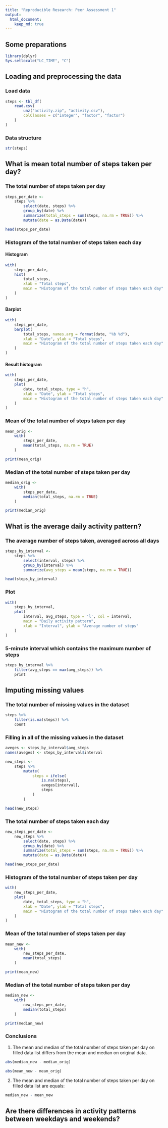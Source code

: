 ```yaml
---
title: "Reproducible Research: Peer Assessment 1"
output: 
  html_document:
    keep_md: true
---
```


## Some preparations
```r
library(dplyr)
Sys.setlocale("LC_TIME", "C")
```

## Loading and preprocessing the data
### Load data
```r
steps <- tbl_df(
    read.csv(
        unz("activity.zip", "activity.csv"),
        colClasses = c("integer", "factor", "factor")
    )
) 
```

### Data structure
```r
str(steps)
```


## What is mean total number of steps taken per day?
### The total number of steps taken per day
```r
steps_per_date <- 
    steps %>%
        select(date, steps) %>%
        group_by(date) %>%
        summarize(total_steps = sum(steps, na.rm = TRUE)) %>%
        mutate(date = as.Date(date))

head(steps_per_date)
```

### Histogram of the total number of steps taken each day
#### Histogram
```r
with(
    steps_per_date,
    hist(
        total_steps,
        xlab = "Total steps",
        main = "Histogram of the total number of steps taken each day"
    )
)
```

#### Barplot
```r
with(
    steps_per_date,
    barplot(
        total_steps, names.arg = format(date, "%b %d"),
        xlab = "Date", ylab = "Total steps",
        main = "Histogram of the total number of steps taken each day"
    )
)
```

#### Result histogram
```r
with(
    steps_per_date,
    plot(
        date, total_steps, type = "h",
        xlab = "Date", ylab = "Total steps",
        main = "Histogram of the total number of steps taken each day"
    )
)
```


### Mean of the total number of steps taken per day
```r
mean_orig <- 
    with(
        steps_per_date,
        mean(total_steps, na.rm = TRUE)
    )

print(mean_orig)
```

### Median of the total number of steps taken per day
```r
median_orig <- 
    with(
        steps_per_date,
        median(total_steps, na.rm = TRUE)
    )

print(median_orig)
```

## What is the average daily activity pattern?
### The average number of steps taken, averaged across all days
```r
steps_by_interval <- 
    steps %>%
        select(interval, steps) %>%
        group_by(interval) %>%
        summarize(avg_steps = mean(steps, na.rm = TRUE))

head(steps_by_interval)
```
   
### Plot
```r
with(
    steps_by_interval,
    plot(
        interval, avg_steps, type = 'l', col = interval,
        main = "Daily activity pattern", 
        xlab = "Interval", ylab = "Average number of steps"
    )
)
```

### 5-minute interval which contains the maximum number of steps
```r
steps_by_interval %>%
    filter(avg_steps == max(avg_steps)) %>%
    print
```

## Imputing missing values
### The total number of missing values in the dataset
```r
steps %>%
    filter(is.na(steps)) %>%
    count
```


### Filling in all of the missing values in the dataset
```r
aveges <- steps_by_interval$avg_steps
names(aveges) <- steps_by_interval$interval

new_steps <-
    steps %>%
        mutate(
            steps = ifelse(
                is.na(steps),
                aveges[interval],
                steps
            )
        )

head(new_steps)
```

### The total number of steps taken each day
```r
new_steps_per_date <- 
    new_steps %>%
        select(date, steps) %>%
        group_by(date) %>%
        summarize(total_steps = sum(steps, na.rm = TRUE)) %>%
        mutate(date = as.Date(date))

head(new_steps_per_date)
```

### Histogram of the total number of steps taken per day
```r
with(
    new_steps_per_date,
    plot(
        date, total_steps, type = "h",
        xlab = "Date", ylab = "Total steps",
        main = "Histogram of the total number of steps taken each day"
    )
)
```

### Mean of the total number of steps taken per day
```r
mean_new <-
    with(
        new_steps_per_date,
        mean(total_steps)
    )

print(mean_new)
```

### Median of the total number of steps taken per day
```r
median_new <-
    with(
        new_steps_per_date,
        median(total_steps)
    )

print(median_new)
```

### Conclusions
1. The mean and median of the total number of steps taken per day on filled data list differs from the mean and median on original data.
```r
abs(median_new - median_orig)

abs(mean_new - mean_orig)
```

2. The mean and median of the total number of steps taken per day on filled data list are equals:
```r
median_new - mean_new
```


## Are there differences in activity patterns between weekdays and weekends?
